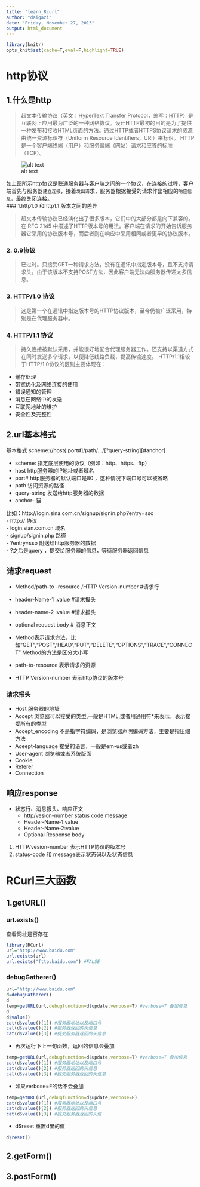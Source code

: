 ```yaml
---
title: "learn_Rcurl"
author: "daigazi"
date: "Friday, November 27, 2015"
output: html_document
---
```

```r
library(knitr)
opts_knit$set(cache=T,eval=F,highlight=TRUE)
```

# http协议


## 1.什么是http
>超文本传输协议（英文：HyperText Transfer Protocol，缩写：HTTP）是互联网上应用最为广泛的一种网络协议。设计HTTP最初的目的是为了提供一种发布和接收HTML页面的方法。通过HTTP或者HTTPS协议请求的资源由统一资源标识符（Uniform Resource Identifiers，URI）来标识。
>HTTP是一个客户端终端（用户）和服务器端（网站）请求和应答的标准（TCP）。

![alt text](http1.png)

如上图所示http协议是联通服务器与客户端之间的一个协议，在连接的过程，客户端首先与服务器`建立连接`，接着`发出请`求，服务器根据接受的请求作出相应的`响应信息`，最终关闭连接。  
### 1.http1.0 和http1.1 版本之间的差异

>超文本传输协议已经演化出了很多版本，它们中的大部分都是向下兼容的。在 RFC 2145 中描述了HTTP版本号的用法。客户端在请求的开始告诉服务器它采用的协议版本号，而后者则在响应中采用相同或者更早的协议版本。

### 2. 0.9协议
>已过时。只接受GET一种请求方法，没有在通讯中指定版本号，且不支持请求头。由于该版本不支持POST方法，因此客户端无法向服务器传递太多信息。  

### 3. HTTP/1.0 协议 
>这是第一个在通讯中指定版本号的HTTP协议版本，至今仍被广泛采用，特别是在代理服务器中。  

### 4. HTTP/1.1 协议 
>持久连接被默认采用，并能很好地配合代理服务器工作。还支持以渠道方式在同时发送多个请求，以便降低线路负载，提高传输速度。
HTTP/1.1相较于HTTP/1.0协议的区别主要体现在： 

- 缓存处理
- 带宽优化及网络连接的使用
- 错误通知的管理
- 消息在网络中的发送
- 互联网地址的维护
- 安全性及完整性  

## 2.url基本格式

基本格式 scheme://host{:port#]/path/.../[?query-string][#anchor]

- scheme: 指定底层使用的协议（例如：http、https、ftp）
- host http服务器的IP地址或者域名
- port# http服务器的默认端口是80 ，这种情况下端口号可以被省略
- path 访问资源的路径
- query-string  发送给http服务器的数据
- anchor-  锚

比如：http://login.sina.com.cn/signup/signin.php?entry=sso  
- http:// 协议  
- login.sian.com.cn 域名  
- signup/signin.php 路径  
- ?entry=sso 附送给http服务器的数据  
- ?之后是query ，提交给服务器的信息，等待服务器返回信息  


## 请求request

* Method/path-to -resource /HTTP Version-number  #请求行  
* header-Name-1 :value    #请求报头  
* header-name-2 :value    #请求报头  
* optional request body   # 消息正文  

- Method表示请求方法，比如"GET","POST",'HEAD',"PUT","DELETE","OPTIONS","TRACE","CONNECT"
        Method的方法是区分大小写
- path-to-resource 表示请求的资源
- HTTP Version-number 表示http协议的版本号

### 请求报头

- Host 服务器的地址
- Accept 浏览器可以接受的类型,一般是HTML,或者用通用符*来表示，表示接受所有的类型
- Accept_encoding  不是指字符编码，是浏览器声明编码方法，主要是指压缩方法
- Aceept-language  接受的语言，一般是em-us或者zh 
- User-agent  浏览器或者系统版面
- Cookie
- Referer
- Connection

## 响应response

* 状态行、消息报头、响应正文
  * http/vesion-number  status code  message 
  * Header-Name-1:value
  * Header-Name-2:value
  * Optional Response body
1. HTTP/vesion-number 表示HTTP协议的版本号
2. status-code 和 message表示状态码以及状态信息

# RCurl三大函数

## 1.getURL()
### url.exists()  

查看网址是否存在
```r
library(RCurl)
url="http://www.baidu.com"
url.exists(url)
url.exists("fttp:baidu.com") #FALSE
```


### debugGatherer()
```r
url="http://www.baidu.com"
d=debugGatherer()
d 
temp=getURL(url,debugfunction=d$update,verbose=T) #verbose=T 叠加信息
d  
d$value()
cat(d$value()[1]) #服务器地址以及端口号
cat(d$value()[2]) #服务器返回的头信息
cat(d$value()[3]) #提交服务器返回的头信息


```

- 再次运行下上一句函数，返回的信息会叠加
```r
temp=getURL(url,debugfunction=d$update,verbose=T) #verbose=T 叠加信息
cat(d$value()[1]) #服务器地址以及端口号
cat(d$value()[2]) #服务器返回的头信息
cat(d$value()[3]) #提交服务器返回的头信息
```

- 如果verbose=F的话不会叠加
```r
temp=getURL(url,debugfunction=d$update,verbose=F) 
cat(d$value()[1]) #服务器地址以及端口号
cat(d$value()[2]) #服务器返回的头信息
cat(d$value()[3]) #提交服务器返回的头信
```

- d$reset 重置d里的值
```r
d$reset()
```



## 2.getForm()

## 3.postForm()